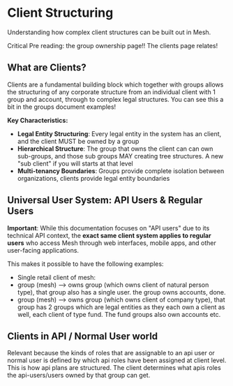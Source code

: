 # Client Structuring

Understanding how complex client structures can be built out in Mesh.

Critical Pre reading: the group ownership page!! The clients page relates!

## What are Clients?

Clients are a fundamental building block which together with groups allows the structuring of any corporate structure from an individual client with 1 group and account, through to complex legal structures.
You can see this a bit in the groups document examples!

**Key Characteristics:**
- **Legal Entity Structuring**: Every legal entity in the system has an client, and the client MUST be owned by a group
- **Hierarchical Structure**: The group that owns the client can can own sub-groups, and those sub groups MAY creating tree structures. A new "sub client" if you will starts at that level
- **Multi-tenancy Boundaries**: Groups provide complete isolation between organizations, clients provide legal entity boundaries

## Universal User System: API Users & Regular Users

**Important**: While this documentation focuses on "API users" due to its technical API context, the **exact same client system applies to regular users** who access Mesh through web interfaces, mobile apps, and other user-facing applications.

This makes it possible to have the following examples:
- Single retail client of mesh:
- group (mesh) --> owns group (which owns client of natural person type), that group also has a single user. the group owns accounts, done.
- group (mesh) --> owns group (which owns client of company type), that group has 2 groups which are legal entities as they each own a client as well, each client of type fund. The fund groups also own accounts etc.

## Clients in API / Normal User world
Relevant because the kinds of roles that are assignable to an api user or normal user is defined by which api roles have been assigned at client level. This is how api plans are structured. The client determines what apis roles the api-users/users owned by that group can get.